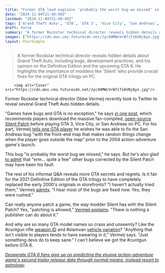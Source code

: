 ```yaml
---
title: "Former GTA lead explains 'probably the worst bug we missed' in San Andreas and why 'anything that isn't visible to players tends to have swearing in it'"
date: "2024-11-04T21:40:49Z"
lastmod: "2024-11-04T21:40:49Z"
tags: ['Grand Theft Auto', 'GTA', 'GTA 3', 'Vice City', 'San Andreas', 'GTA Trilogy', 'PC', 'Action-Adventure', 'Open-World', 'Modding', 'Silent Patch', 'Bug', 'Developer', 'Rockstar', 'Game Industry']
draft: false
summary: "A former Rockstar technical director reveals hidden details about Grand Theft Auto, including bugs, development practices, and his opinion on the Definitive Edition and the upcoming GTA 6. He highlights the importance of modders like 'Silent' who provide crucial fixes for the original GTA trilogy on PC."
images: ["https://cdn.mos.cms.futurecdn.net/JycXHMWcVrW7iTs6VNj8yn.jpg"]
layout: PostSimple
---
```

> A former Rockstar technical director reveals hidden details about Grand Theft Auto, including bugs, development practices, and his opinion on the Definitive Edition and the upcoming GTA 6. He highlights the importance of modders like 'Silent' who provide crucial fixes for the original GTA trilogy on PC.


        <img alt="Cover" src="https://cdn.mos.cms.futurecdn.net/JycXHMWcVrW7iTs6VNj8yn.jpg"/>
        
Former Rockstar technical director Obbe Vermeij recently took to Twitter to reveal
several Grand Theft Auto hidden details. 

"Games have bugs and GTA is no exception," he says [<u>in one post</u>](https://x.com/ObbeVermeij/status/1853059466486325639), which recommends players download the massive fan-compiled, [<u>open-source Silent Patch</u>](https://www.gamesradar.com/games/grand-theft-auto/games-have-bugs-and-gta-is-no-exception-former-rockstar-tech-lead-shouts-out-modder-behind-hundreds-of-fixes-for-the-original-gta-trilogy-on-pc/) before playing GTA 3, Vice City, or San Andreas on PC. For his part, Vermeij [<u>tells one GTA player</u>](https://x.com/ObbeVermeij/status/1853163423280038222) he wishes he was able to fix the San Andreas bug "with the front-end map that makes random things change when the player goes outside the map" prior to the 2004 action-adventure game's launch. 

This bug "is probably the worst bug we missed," he says. But he's also glad [<u>to admit</u>](https://x.com/ObbeVermeij/status/1853163593404907777) that "erm... quite a few" other bugs corrected by the Silent Patch may have been his fault. 

The rest of his informal Q&A reveals more GTA secrets and regrets. Is it fair for the 2021 Definitive Edition of the GTA trilogy to have completely replaced the early 2000's originals in storefronts? "I haven't actually tried them," Vermeij [<u>admits</u>](https://x.com/ObbeVermeij/status/1853163026276384902). "I hear most of the bugs are fixed now. Yes, they were rushed."

Can really anyone patch a game, the way modder Silent has with the Silent Patch? Yes, "patching is allowed," [<u>Vermeij explains</u>](https://x.com/ObbeVermeij/status/1853162513661051209). "There is nothing a publisher can do about it."

And why are so many GTA model names so crass and unseemly? Like the #cuntgun rifle [<u>weapon ID</u>](https://docs.sannybuilder.com/scm-documentation/sa/weapons) and #slamvan [<u>vehicle variation</u>](https://docs.sannybuilder.com/scm-documentation/sa/vehicle-variations)? "Anything that isn't visible to players tends to have swearing in it," Vermeij says. "Just something devs do to keep sane." I can't believe we got the #cuntgun before GTA 6. 

[<u><em>Desperate GTA 6 fans give up on predicting the elusive action-adventure game's second trailer release date through normal means, instead resort to astrology</em></u>](https://www.gamesradar.com/games/grand-theft-auto/desperate-gta-6-fans-give-up-on-predicting-the-elusive-action-adventure-games-release-date-through-normal-means-instead-resort-to-astrology/).
        